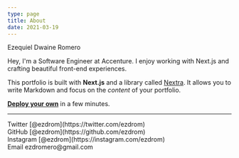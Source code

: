```yaml
---
type: page
title: About
date: 2021-03-19
---
```


Ezequiel Dwaine Romero

Hey, I'm a Software Engineer at Accenture. I enjoy working with Next.js and crafting beautiful front-end experiences.

This portfolio is built with **Next.js** and a library called [Nextra](https://nextra.vercel.app/). It allows you to write Markdown and focus on the _content_ of your portfolio.

[**Deploy your own**](https://vercel.com/new/clone?repository-url=https://github.com/vercel/next.js/tree/canary/examples/blog&project-name=portfolio&repository-name=portfolio) in a few minutes.

---

<div>
  Twitter [@ezdrom](https://twitter.com/ezdrom)
  <br />
  GitHub [@ezdrom](https://github.com/ezdrom)
  <br />
  Instagram [@ezdrom](https://instagram.com/ezdrom)
  <br />
  Email ezdromero@gmail.com
</div>
